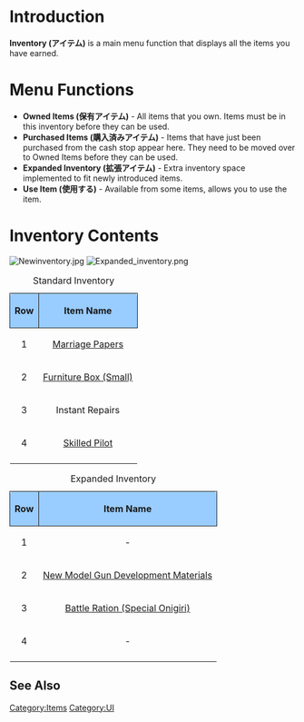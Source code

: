 =Introduction=

'''Inventory (アイテム)''' is a main menu function that displays all the items you have earned.

=Menu Functions=

* '''Owned Items (保有アイテム)''' - All items that you own. Items must be in this inventory before they can be used.
* '''Purchased Items (購入済みアイテム)''' - Items that have just been purchased from the cash stop appear here. They need to be moved over to Owned Items before they can be used.
* '''Expanded Inventory (拡張アイテム)''' - Extra inventory space implemented to fit newly introduced items.
* '''Use Item (使用する)''' - Available from some items, allows you to use the item.

=Inventory Contents=
[[File:Newinventory.jpg|none]]
[[File:Expanded_inventory.png|right]]
{| class="wikitable"
|+Standard Inventory
|-
!style="text-align: center; border-radius: 6px 0 0 0; border-style: solid; border-width: 1px; background-color:#99CCFF;"|Row
!style="text-align: center; border-radius: 0 6px 0 0; border-style: solid; border-width: 1px; background-color:#99CCFF;" colspan="8"|Item Name
|-
|style="text-align: center; "|1
|style="text-align: center; "|[[Marriage|Marriage Papers]]
|style="text-align: center; "|[[Medal]]s
|style="text-align: center; "|Improvement Materials
|style="text-align: center; "|[[Irako]]
|style="text-align: center; "|[[Present Box]]s
|style="text-align: center; "|[[Valentine's Chocolate]]s
|style="text-align: center; "|[[Medal#Hard Mode Medal|Hard Mode Medals]]
|style="text-align: center; "|[[Jets|New Aircraft Blueprint]]
|-
|style="text-align: center; "|2
|style="text-align: center; "|[[Furniture#Obtaining%20Furniture%20Coins|Furniture Box (Small)]]
|style="text-align: center; "|[[Furniture#Obtaining%20Furniture%20Coins|Furniture Box (Medium)]]
|style="text-align: center; "|[[Furniture#Obtaining%20Furniture%20Coins|Furniture Box (Large)]]
|style="text-align: center; "|[[Mamiya]]
|style="text-align: center; "|[[Blueprint]]s
|style="text-align: center; "|[[Furniture#Purchasing Furniture|Furniture Fairies]]
|style="text-align: center; "|[[Headquarters Personnel]]
|style="text-align: center; "|[[Reinforcement Expansion]]
|-
|style="text-align: center; "|3
|style="text-align: center; "|Instant Repairs
|style="text-align: center; "|Instant Constructions
|style="text-align: center; "|Development Materials
|style="text-align: center; "|Dock Key
|style="text-align: center; "|[[Repair Team]]
|style="text-align: center; "|[[Repair Goddess]]
|style="text-align: center; "|[[Hishimochi]]
|style="text-align: center; "|[[Saury]]
|-
|style="text-align: center; "|4
|style="text-align: center; "|[[Skilled Pilot]]
|style="text-align: center; "|[[Prototype Flight Deck Catapult]]
|style="text-align: center; "|[[Jets|Ne-Type Jet Engine]]
|style="text-align: center; "|[[Canned Saury]]
|style="text-align: center; "|[[Battle Rations]]
|style="text-align: center; "|[[Maritime Resupply]]
|style="text-align: center; "|[[Construction Team]]
|style="text-align: center; "|-
|-
|}
{| class="wikitable"
|+Expanded Inventory
|-
!style="text-align: center; border-radius: 6px 0 0 0; border-style: solid; border-width: 1px; background-color:#99CCFF;"|Row
!style="text-align: center; border-radius: 0 6px 0 0; border-style: solid; border-width: 1px; background-color:#99CCFF;" colspan="3"|Item Name
|-
|style="text-align: center; "|1
|style="text-align: center; "|-
|style="text-align: center; "|-
|style="text-align: center; "|[[Action Report]]s
|-
|style="text-align: center; "|2
|style="text-align: center; "|[[New Model Gun Development Materials]]
|style="text-align: center; "|[[New Model Aviation Development Materials]]
|style="text-align: center; "|[[New Model Rocket Development Materials]]
|-
|style="text-align: center; "|3
|style="text-align: center; "|[[Battle Ration (Special Onigiri)]]
|style="text-align: center; "|[[Emergency Repair Materials]]
|style="text-align: center; "|-
|-
|style="text-align: center; "|4
|style="text-align: center; "|-
|style="text-align: center; "|-
|style="text-align: center; "|-
|-
|}

==See Also==
{{Mechanics}}
[[Category:Items]]
[[Category:UI]]